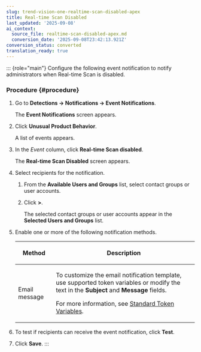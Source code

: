 ```yaml
---
slug: trend-vision-one-realtime-scan-disabled-apex
title: Real-time Scan Disabled
last_updated: '2025-09-08'
ai_context:
  source_file: realtime-scan-disabled-apex.md
  conversion_date: '2025-09-08T23:42:13.921Z'
conversion_status: converted
translation_ready: true
---
```


::: {role="main"}
Configure the following event notification to notify administrators when Real-time Scan is disabled.

### Procedure {#procedure}

1.  Go to **Detections → Notifications → Event Notifications**.

    The **Event Notifications** screen appears.

2.  Click **Unusual Product Behavior**.

    A list of events appears.

3.  In the *Event* column, click **Real-time Scan disabled**.

    The **Real-time Scan Disabled** screen appears.

4.  Select recipients for the notification.

    1.  From the **Available Users and Groups** list, select contact groups or user accounts.

    2.  Click **\>**.

        The selected contact groups or user accounts appear in the **Selected Users and Groups** list.

5.  Enable one or more of the following notification methods.

    <table>
    <colgroup>
    <col style="width: 21%" />
    <col style="width: 79%" />
    </colgroup>
    <thead>
    <tr>
    <th><p>Method</p></th>
    <th><p>Description</p></th>
    </tr>
    </thead>
    <tbody>
    <tr>
    <td><p>Email message</p></td>
    <td><p>To customize the email notification template, use supported token variables or modify the text in the <strong>Subject</strong> and <strong>Message</strong> fields.</p>
    <p>For more information, see <a href="trend-vision-one-standard-token-variables">Standard Token Variables</a>.</p></td>
    </tr>
    </tbody>
    </table>

6.  To test if recipients can receive the event notification, click **Test**.

7.  Click **Save**.
:::
